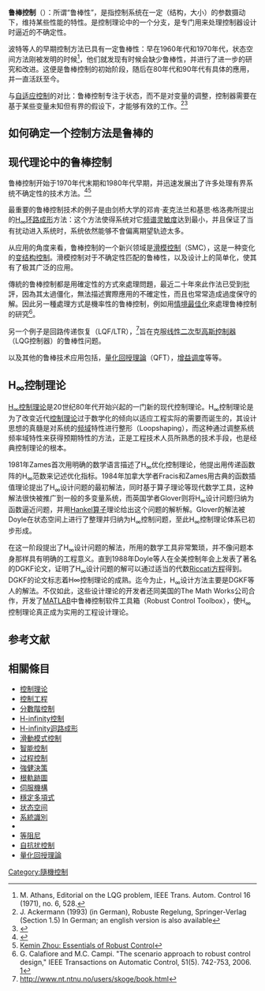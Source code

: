 {{expand|time=2018-06-11T13:32:51+00:00}}
{{noteTA
|G1=IT
|1=zh-hans:鲁棒; zh-hant:強健;
}}
'''鲁棒控制'''（{{lang-en|Robust control}}）：所谓“鲁棒性”，是指控制系统在一定（结构，大小）的参数摄动下，维持某些性能的特性。是控制理论中的一个分支，是专门用来处理控制器设计时逼近的不确定性。

{{fact|鲁棒控制方法一般应用于只要在一些集合（特别是[[紧空间|紧集合]]）中存在不确定参数或者扰动的情况。鲁棒控制意在使系统具有鲁棒性，并在存在有界建模误差的情况下使系统稳定。}}

波特等人的早期控制方法已具有一定鲁棒性：早在1960年代和1970年代，状态空间方法刚被发明的时候<ref>M. Athans, Editorial on the LQG problem, IEEE Trans. Autom. Control 16 (1971), no. 6, 528.</ref>，他们就发现有时候会缺少鲁棒性，并进行了进一步的研究和改进。这便是鲁棒控制的初始阶段，随后在80年代和90年代有具体的應用，并一直活跃至今。

与[[自适应控制|自适应控制]]的对比：鲁棒控制专注于状态，而不是对变量的调整，控制器需要在基于某些变量未知但有界的假设下，才能够有效的工作。<ref>J. Ackermann (1993) (in German), Robuste Regelung, Springer-Verlag (Section 1.5) In German; an english version is also available</ref><ref>{{Cite web |url=http://control.ee.ethz.ch/~morari/ |title=Manfred Morari : Homepage |access-date=2013-04-03 |archive-url=https://web.archive.org/web/20101206203044/http://control.ee.ethz.ch/~morari/ |archive-date=2010-12-06 |dead-url=yes }}</ref>

== 如何确定一个控制方法是鲁棒的 ==
{{or|一般来说，如果一个控制器是针对某个固定的参数集而设计，但是当它在一个不同的假设集下，依然能够很好的工作，控制器就是鲁棒的。高增益反馈是一个简单的鲁棒控制例子：在充分的高增益下，任何参数的变化所产生的影响都会被忽略不计。}}

== 现代理论中的鲁棒控制 ==
鲁棒控制开始于1970年代末期和1980年代早期，并迅速发展出了许多处理有界系统不确定性的技术方法。<ref>{{Cite web |url=http://routh.usc.edu/pub/safonov/safo97d.pdf |title=Safonov: editorial |access-date=2013-04-03 |archive-url=https://web.archive.org/web/20110720101621/http://routh.usc.edu/pub/safonov/safo97d.pdf |archive-date=2011-07-20 |dead-url=yes }}</ref><ref>[http://www.ee.lsu.edu/kemin/essentials.htm Kemin Zhou: Essentials of Robust Control]</ref>

最重要的鲁棒控制技术的例子是由剑桥大学的邓肯·麦克法兰和基思·格洛弗所提出的[[H∞环路成形|H<sub>∞</sub>环路成形]]方法：这个方法使得系统对它[[频谱|频谱]][[敏感度_(控制系統)|灵敏度]]达到最小，并且保证了当有扰动进入系统时，系统依然能够不會偏离期望轨迹太多。

从应用的角度来看，鲁棒控制的一个新兴领域是[[滑模控制|滑模控制]]（SMC），这是一种变化的[[变结构控制|变结构控制]]。滑模控制对于不确定性匹配的鲁棒性，以及设计上的简单化，使其有了极其广泛的应用。

傳統的鲁棒控制都是用確定性的方式來處理問題，最近二十年來此作法已受到批評，因為其太過僵化，無法描述實際應用的不確定性，而且也常常造成過度保守的解。因此另一種處理方式是機率性的鲁棒控制，例如用[[情境最佳化|情境最佳化]]來處理鲁棒控制的研究<ref>G. Calafiore and M.C. Campi. "The scenario approach to robust control design," IEEE Transactions on Automatic Control, 51(5). 742-753, 2006. [http://ieeexplore.ieee.org/xpl/login.jsp?tp=&arnumber=1632303&url=http%3A%2F%2Fieeexplore.ieee.org%2Fxpls%2Fabs_all.jsp%3Farnumber%3D1632303]</ref>。

另一个例子是回路传递恢复（LQF/LTR），<ref>http://www.nt.ntnu.no/users/skoge/book.html</ref>旨在克服[[线性二次型高斯控制器|线性二次型高斯控制器]]（LQG控制器）的鲁棒性问题。

以及其他的鲁棒技术应用包括，[[量化回授理論|量化回授理論]]（QFT），[[增益调度|增益调度]]等等。

== H<sub>∞</sub>控制理论 ==
[[H∞控制理论|H<sub>∞</sub>控制理论]]是20世纪80年代开始兴起的一门新的现代控制理论。H<sub>∞</sub>控制理论是为了改变近代[[控制理论|控制理论]]过于数学化的倾向以适应工程实际的需要而诞生的，其设计思想的真髓是对系统的[[频域|频域]]特性进行整形（Loopshaping），而这种通过调整系统频率域特性来获得预期特性的方法，正是工程技术人员所熟悉的技术手段，也是经典控制理论的根本。

1981年Zames首次用明确的数学语言描述了H<sub>∞</sub>优化控制理论，他提出用传递函数阵的H<sub>∞</sub>范数来记述优化指标。1984年加拿大学者Fracis和Zames用古典的函数插值理论提出了H<sub>∞</sub>设计问题的最初解法，同时基于算子理论等现代数学工具，这种解法很快被推广到一般的多变量系统，而英国学者Glover则将H<sub>∞</sub>设计问题归纳为函数逼近问题，并用[[Hankel算子|Hankel算子]]理论给出这个问题的解析解。Glover的解法被Doyle在状态空间上进行了整理并归纳为H<sub>∞</sub>控制问题，至此H<sub>∞</sub>控制理论体系已初步形成。

在这一阶段提出了H<sub>∞</sub>设计问题的解法，所用的数学工具非常繁琐，并不像问题本身那样具有明确的工程意义。直到1988年Doyle等人在全美控制年会上发表了著名的DGKF论文，证明了H<sub>∞</sub>设计问题的解可以通过适当的代数[[Riccati方程|Riccati方程]]得到。DGKF的论文标志着H∞控制理论的成熟。迄今为止，H<sub>∞</sub>设计方法主要是DGKF等人的解法。不仅如此，这些设计理论的开发者还同美国的The Math Works公司合作，开发了[[MATLAB|MATLAB]]中鲁棒控制软件工具箱（Robust Control Toolbox），使H<sub>∞</sub>控制理论真正成为实用的工程设计理论。

== 参考文献 ==
{{reflist}}

==相關條目==
*[[控制理论|控制理论]]
*[[控制工程|控制工程]]
*[[分數階控制|分數階控制]]
*[[H-infinity控制|H-infinity控制]]
*[[H-infinity迴路成形|H-infinity迴路成形]]
*[[滑動模式控制|滑動模式控制]]
*[[智能控制|智能控制]]
*[[过程控制|过程控制]]
*[[強健決策|強健決策]]
*[[根軌跡圖|根軌跡圖]]
*[[伺服機構|伺服機構]]
*[[穩定多項式|穩定多項式]]
*[[状态空间|状态空间]]
*[[系統識別|系統識別]]
*{{link-en|穩定性半徑|Stability radius}}
*[[等阻尼|等阻尼]]
*[[自抗扰控制|自抗扰控制]]
*[[量化回授理論|量化回授理論]]
[[Category:隨機控制|Category:隨機控制]]